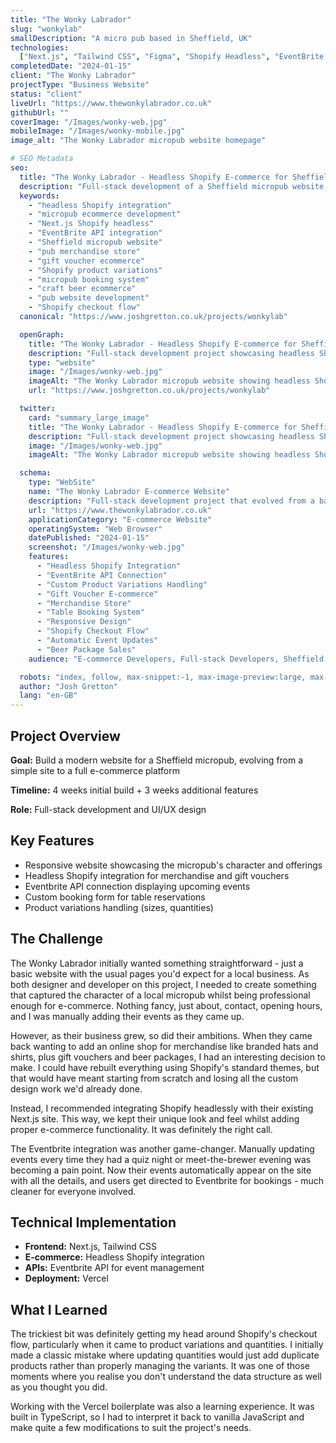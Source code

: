 ```yaml
---
title: "The Wonky Labrador"
slug: "wonkylab"
smallDescription: "A micro pub based in Sheffield, UK"
technologies:
  ["Next.js", "Tailwind CSS", "Figma", "Shopify Headless", "EventBrite API"]
completedDate: "2024-01-15"
client: "The Wonky Labrador"
projectType: "Business Website"
status: "client"
liveUrl: "https://www.thewonkylabrador.co.uk"
githubUrl: ""
coverImage: "/Images/wonky-web.jpg"
mobileImage: "/Images/wonky-mobile.jpg"
image_alt: "The Wonky Labrador micropub website homepage"

# SEO Metadata
seo:
  title: "The Wonky Labrador - Headless Shopify E-commerce for Sheffield Micropub"
  description: "Full-stack development of a Sheffield micropub website that evolved from a basic site to a complete e-commerce platform. Features headless Shopify integration, EventBrite API, and custom booking forms."
  keywords:
    - "headless Shopify integration"
    - "micropub ecommerce development"
    - "Next.js Shopify headless"
    - "EventBrite API integration"
    - "Sheffield micropub website"
    - "pub merchandise store"
    - "gift voucher ecommerce"
    - "Shopify product variations"
    - "micropub booking system"
    - "craft beer ecommerce"
    - "pub website development"
    - "Shopify checkout flow"
  canonical: "https://www.joshgretton.co.uk/projects/wonkylab"

  openGraph:
    title: "The Wonky Labrador - Headless Shopify E-commerce for Sheffield Micropub"
    description: "Full-stack development project showcasing headless Shopify integration with Next.js for a Sheffield micropub. Features merchandise store, gift vouchers, EventBrite integration, and custom booking forms."
    type: "website"
    image: "/Images/wonky-web.jpg"
    imageAlt: "The Wonky Labrador micropub website showing headless Shopify e-commerce integration and EventBrite API"
    url: "https://www.joshgretton.co.uk/projects/wonkylab"

  twitter:
    card: "summary_large_image"
    title: "The Wonky Labrador - Headless Shopify E-commerce for Sheffield Micropub"
    description: "Full-stack development project showcasing headless Shopify integration with Next.js for a Sheffield micropub. Features merchandise store, gift vouchers, EventBrite integration, and custom booking forms."
    image: "/Images/wonky-web.jpg"
    imageAlt: "The Wonky Labrador micropub website showing headless Shopify e-commerce integration and EventBrite API"

  schema:
    type: "WebSite"
    name: "The Wonky Labrador E-commerce Website"
    description: "Full-stack development project that evolved from a basic micropub website to a complete e-commerce platform using headless Shopify integration, EventBrite API, and custom booking functionality."
    url: "https://www.thewonkylabrador.co.uk"
    applicationCategory: "E-commerce Website"
    operatingSystem: "Web Browser"
    datePublished: "2024-01-15"
    screenshot: "/Images/wonky-web.jpg"
    features:
      - "Headless Shopify Integration"
      - "EventBrite API Connection"
      - "Custom Product Variations Handling"
      - "Gift Voucher E-commerce"
      - "Merchandise Store"
      - "Table Booking System"
      - "Responsive Design"
      - "Shopify Checkout Flow"
      - "Automatic Event Updates"
      - "Beer Package Sales"
    audience: "E-commerce Developers, Full-stack Developers, Sheffield Business Owners"

  robots: "index, follow, max-snippet:-1, max-image-preview:large, max-video-preview:-1"
  author: "Josh Gretton"
  lang: "en-GB"
---
```


## Project Overview

**Goal:** Build a modern website for a Sheffield micropub, evolving from a simple site to a full e-commerce platform

**Timeline:** 4 weeks initial build + 3 weeks additional features

**Role:** Full-stack development and UI/UX design

## Key Features

- Responsive website showcasing the micropub's character and offerings
- Headless Shopify integration for merchandise and gift vouchers
- Eventbrite API connection displaying upcoming events
- Custom booking form for table reservations
- Product variations handling (sizes, quantities)

## The Challenge

The Wonky Labrador initially wanted something straightforward - just a basic website with the usual pages you'd expect for a local business. As both designer and developer on this project, I needed to create something that captured the character of a local micropub whilst being professional enough for e-commerce. Nothing fancy, just about, contact, opening hours, and I was manually adding their events as they came up.

However, as their business grew, so did their ambitions. When they came back wanting to add an online shop for merchandise like branded hats and shirts, plus gift vouchers and beer packages, I had an interesting decision to make. I could have rebuilt everything using Shopify's standard themes, but that would have meant starting from scratch and losing all the custom design work we'd already done.

Instead, I recommended integrating Shopify headlessly with their existing Next.js site. This way, we kept their unique look and feel whilst adding proper e-commerce functionality. It was definitely the right call.

The Eventbrite integration was another game-changer. Manually updating events every time they had a quiz night or meet-the-brewer evening was becoming a pain point. Now their events automatically appear on the site with all the details, and users get directed to Eventbrite for bookings - much cleaner for everyone involved.

## Technical Implementation

- **Frontend:** Next.js, Tailwind CSS
- **E-commerce:** Headless Shopify integration
- **APIs:** Eventbrite API for event management
- **Deployment:** Vercel

## What I Learned

The trickiest bit was definitely getting my head around Shopify's checkout flow, particularly when it came to product variations and quantities. I initially made a classic mistake where updating quantities would just add duplicate products rather than properly managing the variants. It was one of those moments where you realise you don't understand the data structure as well as you thought you did.

Working with the Vercel boilerplate was also a learning experience. It was built in TypeScript, so I had to interpret it back to vanilla JavaScript and make quite a few modifications to suit the project's needs.
